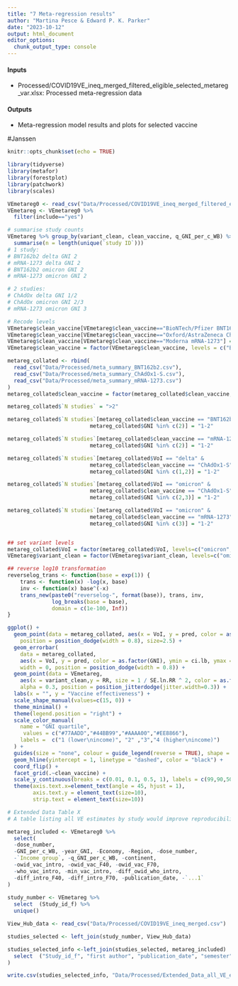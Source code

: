 ```yaml
---
title: "7 Meta-regression results"
author: "Martina Pesce & Edward P. K. Parker"
date: "2023-10-12"
output: html_document
editor_options: 
  chunk_output_type: console
---
```


#### Inputs
- Processed/COVID19VE_ineq_merged_filtered_eligible_selected_metareg_var.xlsx: Processed meta-regression data

#### Outputs
- Meta-regression model results and plots for selected vaccine


#Janssen

```r
knitr::opts_chunk$set(echo = TRUE)
```



```r
library(tidyverse)
library(metafor)
library(forestplot)
library(patchwork)
library(scales)

VEmetareg0 <- read_csv("Data/Processed/COVID19VE_ineq_merged_filtered_eligible_selected_metareg_var.csv")
VEmetareg <- VEmetareg0 %>% 
  filter(include=="yes")

# summarise study counts
VEmetareg %>% group_by(variant_clean, clean_vaccine, q_GNI_per_c_WB) %>%
  summarise(n = length(unique(`study ID`)))
# 1 study:
# BNT162b2 delta GNI 2
# mRNA-1273 delta GNI 2
# BNT162b2 omicron GNI 2
# mRNA-1273 omicron GNI 2

# 2 studies:
# ChAdOx delta GNI 1/2
# ChAdOx omicron GNI 2/3
# mRNA-1273 omicron GNI 3

# Recode levels
VEmetareg$clean_vaccine[VEmetareg$clean_vaccine=="BioNTech/Pfizer BNT162b2"] = "BNT162b2"
VEmetareg$clean_vaccine[VEmetareg$clean_vaccine=="Oxford/AstraZeneca ChAdOx1-S"] = "ChAdOx1-S"
VEmetareg$clean_vaccine[VEmetareg$clean_vaccine=="Moderna mRNA-1273"] = "mRNA-1273"
VEmetareg$clean_vaccine = factor(VEmetareg$clean_vaccine, levels = c("BNT162b2", "ChAdOx1-S", "mRNA-1273"))

metareg_collated <- rbind(
  read_csv("Data/Processed/meta_summary_BNT162b2.csv"),
  read_csv("Data/Processed/meta_summary_ChAdOx1-S.csv"),
  read_csv("Data/Processed/meta_summary_mRNA-1273.csv")
) 
metareg_collated$clean_vaccine = factor(metareg_collated$clean_vaccine, levels = c("BNT162b2", "ChAdOx1-S", "mRNA-1273"))

metareg_collated$`N studies` = ">2"

metareg_collated$`N studies`[metareg_collated$clean_vaccine == "BNT162b2" & 
                          metareg_collated$GNI %in% c(2)] = "1-2"

metareg_collated$`N studies`[metareg_collated$clean_vaccine == "mRNA-1273" & 
                          metareg_collated$GNI %in% c(2)] = "1-2"

metareg_collated$`N studies`[metareg_collated$VoI == "delta" & 
                          metareg_collated$clean_vaccine == "ChAdOx1-S" & 
                          metareg_collated$GNI %in% c(1,2)] = "1-2"

metareg_collated$`N studies`[metareg_collated$VoI == "omicron" & 
                          metareg_collated$clean_vaccine == "ChAdOx1-S" & 
                          metareg_collated$GNI %in% c(2,3)] = "1-2"

metareg_collated$`N studies`[metareg_collated$VoI == "omicron" & 
                          metareg_collated$clean_vaccine == "mRNA-1273" & 
                          metareg_collated$GNI %in% c(3)] = "1-2"


## set variant levels
metareg_collated$VoI = factor(metareg_collated$VoI, levels=c("omicron", "delta"))
VEmetareg$variant_clean = factor(VEmetareg$variant_clean, levels=c("omicron", "delta"))

## reverse log10 transformation
reverselog_trans <- function(base = exp(1)) {
    trans <- function(x) -log(x, base)
    inv <- function(x) base^(-x)
    trans_new(paste0("reverselog-", format(base)), trans, inv, 
              log_breaks(base = base), 
              domain = c(1e-100, Inf))
}

ggplot() +
  geom_point(data = metareg_collated, aes(x = VoI, y = pred, color = as.factor(GNI), shape = `N studies`),
    position = position_dodge(width = 0.8), size=2.5) +
  geom_errorbar(
    data = metareg_collated,
    aes(x = VoI, y = pred, color = as.factor(GNI), ymin = ci.lb, ymax = ci.ub),
    width = 0, position = position_dodge(width = 0.8)) +
  geom_point(data = VEmetareg,
    aes(x = variant_clean,y = RR, size = 1 / SE.ln.RR ^ 2, color = as.factor(q_GNI_per_c_WB)),
    alpha = 0.3, position = position_jitterdodge(jitter.width=0.3)) +
  labs(x = "", y = "Vaccine effectiveness") +
  scale_shape_manual(values=c(15, 0)) +
  theme_minimal() +
  theme(legend.position = "right") +
  scale_color_manual(
    name = "GNI quartile", 
     values = c("#77AADD","#44BB99","#AAAA00","#EE8866"),
    labels =  c("1 (lower\nincome)", "2" ,"3","4 (higher\nincome)")
  ) +
  guides(size = "none", colour = guide_legend(reverse = TRUE), shape = guide_legend(reverse = TRUE), ) + 
  geom_hline(yintercept = 1, linetype = "dashed", color = "black") +
  coord_flip() +
  facet_grid(.~clean_vaccine) +
  scale_y_continuous(breaks = c(0.01, 0.1, 0.5, 1), labels = c(99,90,50,0), trans = reverselog_trans(10)) +
  theme(axis.text.x=element_text(angle = 45, hjust = 1), 
        axis.text.y = element_text(size=10),
        strip.text = element_text(size=10))
```




```r
# Extended Data Table X
# A table listing all VE estimates by study would improve reproducibility and indicate which estimates were used or excluded.

metareg_included <- VEmetareg0 %>% 
  select(
  -dose_number, 
  -GNI_per_c_WB, -year_GNI, -Economy, -Region, -dose_number,
  -`Income group`, -q_GNI_per_c_WB, -continent, 
  -owid_vac_intro, -owid_vac_F40, -owid_vac_F70, 
  -who_vac_intro, -min_vac_intro, -diff_owid_who_intro, 
  -diff_intro_F40, -diff_intro_F70, -publication_date, -`...1`
)
  
study_number <- VEmetareg %>% 
  select  (Study_id_f) %>% 
  unique()

View_Hub_data <- read_csv("Data/Processed/COVID19VE_ineq_merged.csv") 

studies_selected <- left_join(study_number, View_Hub_data)

studies_selected_info <-left_join(studies_selected, metareg_included)  %>% 
  select  ("Study_id_f", "first author", "publication_date", "semester", "study design", "population_category", "historyofCOVID", "country_clean", "Country.Code", "continent", "Income group", "GNI_per_c_WB", "year_GNI", "variant_clean", "clean_vaccine", "vac_type", "dose_number", "timing_of_dose_days","outcome_final", "min_period_days", "max_period_days","min_vac_intro", "owid_vac_F40", "owid_vac_F70", "VE", "LCL", "UCL", "include", "justification", sensitivity:SE.ln.RR
)

write.csv(studies_selected_info, "Data/Processed/Extended_Data_all_VE_estimates.csv")

```




